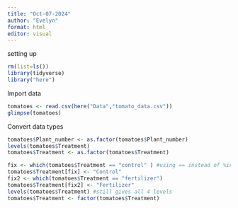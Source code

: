 ```yaml
---
title: "Oct-07-2024"
author: "Evelyn"
format: html
editor: visual
---
```


setting up
```r
rm(list=ls())
library(tidyverse)
library("here")
```

Import data
```r
tomatoes <- read.csv(here("Data","tomato_data.csv"))
glimpse(tomatoes)
```
Convert data types 
```r
tomatoes$Plant_number <- as.factor(tomatoes$Plant_number)
levels(tomatoes$Treatment)
tomatoes$Treatment <- as.factor(tomatoes$Treatment)
```

```r
fix <- which(tomatoes$Treatment == "control" ) #using == instead of %in% think of it as "exactly equal to
tomatoes$Treatment[fix] <- "Control"
fix2 <- which(tomatoes$Treatment == "fertilizer")
tomatoes$Treatment[fix2] <- "Fertilizer"
levels(tomatoes$Treatment) #still gives all 4 levels
tomatoes$Treatment <- factor(tomatoes$Treatment)
```

